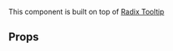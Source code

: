 
<Meta
    title="Components/Feedback/Tooltip"
    of={TooltipStories}
/>

<Title>Tooltip</Title>

<div className="w-[360px] max-w-full">
    <SingleLineCodeBlock text={`import { Tooltip } from 'chaya-ui';`} />
</div>

This component is built on top of [Radix Tooltip](https://www.radix-ui.com/primitives/docs/components/tooltip)

<Primary />

## Props

<Controls />